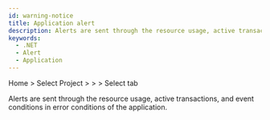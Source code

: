 ```yaml
---
id: warning-notice
title: Application alert
description: Alerts are sent through the resource usage, active transactions, and event conditions of error conditions of the application.
keywords:
  - .NET
  - Alert
  - Application
---
```


Home > Select Project > <Cmdname sid="side_event" className="uitext" /> > <Cmdname sid="side_eventSetting" className="uitext" /> > Select <Cmdname sid="application" className="uitext" /> tab

Alerts are sent through the resource usage, active transactions, and event conditions in error conditions of the application.

<ImgLang img='set-events-app.png' desc='Event Setting - application' />


<Seteventbasic />


<Seteventbyitems />
